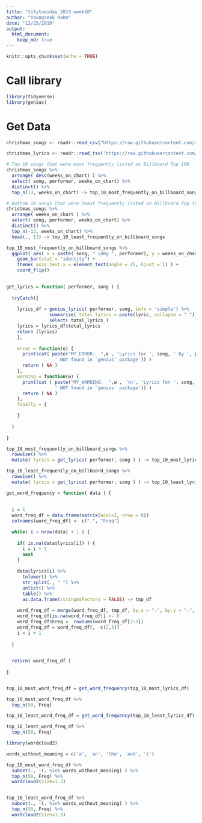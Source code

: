```yaml
---
title: "titytuesday_2019_week18"
author: "Youngseok Hahm"
date: "12/25/2019"
output: 
  html_document:
    keep_md: true
---
```


```r
knitr::opts_chunk$set(echo = TRUE)
```

# Call library
```r
library(tidyverse)
library(genius)
```

# Get Data 
```r
christmas_songs <- readr::read_csv("https://raw.githubusercontent.com/rfordatascience/tidytuesday/master/data/2019/2019-12-24/christmas_songs.csv")

christmas_lyrics <- readr::read_tsv("https://raw.githubusercontent.com/rfordatascience/tidytuesday/master/data/2019/2019-12-24/christmas_lyrics.tsv")
```


```r
# Top 10 songs that were most frequently listed on Billboard Top 100
christmas_songs %>%
  arrange( desc(weeks_on_chart) ) %>%
  select( song, performer, weeks_on_chart) %>%
  distinct() %>%
  top_n(13, weeks_on_chart) -> top_10_most_frequently_on_billboard_songs

# Bottom 10 songs that were least frequently listed on Billboard Top 100
christmas_songs %>%
  arrange( weeks_on_chart ) %>%
  select( song, performer, weeks_on_chart) %>%
  distinct() %>%
  top_n(-13, weeks_on_chart) %>%
  head(., 13) -> top_10_least_frequently_on_billboard_songs

top_10_most_frequently_on_billboard_songs %>%
  ggplot( aes( x = paste( song, " \nBy ", performer), y = weeks_on_chart) ) +
    geom_bar(stat = "identity") +
    theme( axis.text.x = element_text(angle = 45, hjust = 1) ) +
    coord_flip()
 
```
 
 
```r

get_lyrics = function( performer, song ) {
  
  tryCatch({ 
    
    lyrics_df = genius_lyrics( performer, song, info = 'simple') %>%
                summarize( total_lyrics = paste(lyric, collapse = " ")) %>%
                select( total_lyrics )
    lyrics = lyrics_df$total_lyrics
    return (lyrics)
    },
      
    error = function(e) {
      print(cat( paste("MY_ERROR:  ",e , 'Lyrics for ', song, ' By ', performer,
                  ' NOT found in `genius` package')) )
      return ( NA )
    },
    warning = function(w) {
      print(cat ( paste("MY_WARNING:  ",w , '\n', 'Lyrics for ', song, ' By ', performer,
                  ' NOT found in `genius` package')) )
      return ( NA )
    },
    finally = {

    }
    
  )
  
}

top_10_most_frequently_on_billboard_songs %>%
  rowwise() %>%
  mutate( lyrics = get_lyrics( performer, song ) ) -> top_10_most_lyrics_df

top_10_least_frequently_on_billboard_songs %>%
  rowwise() %>%
  mutate( lyrics = get_lyrics( performer, song ) ) -> top_10_least_lyrics_df

get_word_frequency = function( data ) {
  
  
  i = 1
  word_freq_df = data.frame(matrix(ncol=2, nrow = 0))
  colnames(word_freq_df) <- c(".", "Freq")

  while( i < nrow(data) + 1 ) {
    
    if( is.na(data$lyrics[i]) ) {
      i = i + 1
      next
    }
    
    data$lyrics[i] %>%
      tolower() %>%
      str_split(., " ") %>%
      unlist() %>%
      table() %>%
      as.data.frame(stringAsFactors = FALSE) -> tmp_df
    
    word_freq_df = merge(word_freq_df, tmp_df, by.x = ".", by.y = ".", all.x=T, all.y=T)
    word_freq_df[is.na(word_freq_df)] <- 0
    word_freq_df$Freq =  rowSums(word_freq_df[2:3])
    word_freq_df = word_freq_df[, -c(2,3)]
    i = i + 1
    
  }
  
  
  return( word_freq_df )
  
}


top_10_most_word_freq_df = get_word_frequency(top_10_most_lyrics_df)

top_10_most_word_freq_df %>%
  top_n(50, Freq)

top_10_least_word_freq_df = get_word_frequency(top_10_least_lyrics_df)

top_10_least_word_freq_df %>%
  top_n(50, Freq)


```


```r
library(wordcloud2)

words_without_meaning = c('a', 'an', 'the', 'and', 'i')

top_10_most_word_freq_df %>%
  subset(., !(. %in% words_without_meaning) ) %>%
  top_n(50, Freq) %>%
  wordcloud2(size=1.3)


top_10_least_word_freq_df %>%
  subset(., !(. %in% words_without_meaning) ) %>%
  top_n(50, Freq) %>%
  wordcloud2(size=1.3)

```

